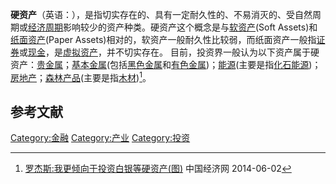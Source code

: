 '''硬资产'''（英语：{{lang|en|Hard Assets}}），是指切实存在的、具有一定耐久性的、不易消灭的、受自然周期或[[经济周期|经济周期]]影响较少的资产种类。硬资产这个概念是与[[软资产|软资产]](Soft Assets)和[[纸面资产|纸面资产]](Paper Assets)相对的，软资产一般耐久性比较弱，而纸面资产一般指[[证券|证券]]或[[现金|现金]]，是[[虚拟资产|虚拟资产]]，并不切实存在。
目前，投资界一般认为以下资产属于硬资产：[[贵金属|贵金属]]；[[基本金属|基本金属]](包括[[黑色金属|黑色金属]]和[[有色金属|有色金属]])；[[能源|能源]](主要是指[[化石能源|化石能源]])；[[房地产|房地产]]；[[森林产品|森林产品]](主要是指[[木材|木材]])<ref>[http://www.ce.cn/macro/more/201005/11/t20100511_21380771.shtml  罗杰斯:我更倾向于投资白银等硬资产(图)] {{Wayback|url=http://www.ce.cn/macro/more/201005/11/t20100511_21380771.shtml |date=20140605051004 }} 中国经济网 2014-06-02</ref>。

==参考文献==
<references/>


{{Investment-stub}}
[[Category:金融|Category:金融]]
[[Category:产业|Category:产业]]
[[Category:投资|Category:投资]]